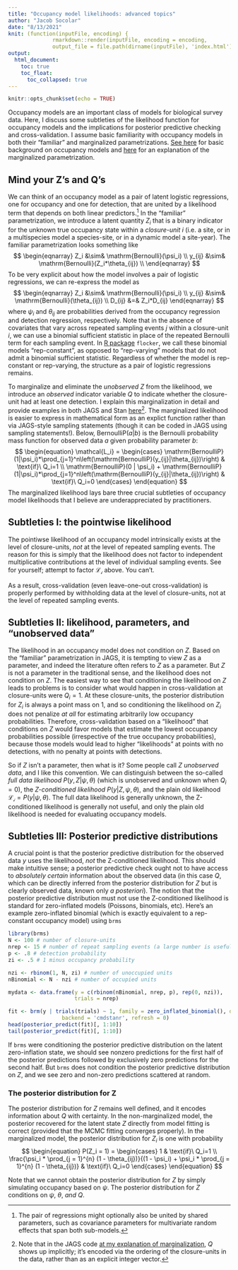 ```yaml
---
title: "Occupancy model likelihoods: advanced topics"
author: "Jacob Socolar"
date: "8/13/2021"
knit: (function(inputFile, encoding) { 
              rmarkdown::render(inputFile, encoding = encoding, 
              output_file = file.path(dirname(inputFile), 'index.html')) })
output: 
  html_document:
    toc: true
    toc_float:
      toc_collapsed: true
---
```


```r
knitr::opts_chunk$set(echo = TRUE)
```

Occupancy models are an important class of models for biological survey data. Here, I discuss some subtleties of the likelihood function for occupancy models and the implications for posterior predictive checking and cross-validation. I assume basic familiarity with occupancy models in both their "familiar" and marginalized parametrizations. [See here](https://jsocolar.github.io/closureOccupancy) for basic background on occupancy models and [here](https://jsocolar.github.io/marginalizedOccupancy) for an explanation of the marginalized parametrization.

## Mind your Z's and Q's
We can think of an occupancy model as a pair of latent logistic regressions, one for occupancy and one for detection, that are united by a likelihood term that depends on both linear predictors.[^1] In the "familiar" parametrization, we introduce a latent quantity $Z_i$ that is a binary indicator for the unknown true occupancy state within a *closure-unit* $i$ (i.e. a site, or in a multispecies model a species-site, or in a dynamic model a site-year). The familiar parametrization looks something like
$$
\begin{eqnarray}
Z_i &\sim& \mathrm{Bernoulli}(\psi_i) \\
y_{ij} &\sim& \mathrm{Bernoulli}(Z_i*\theta_{ij}) \\
\end{eqnarray}
$$
To be very explicit about how the model involves a pair of logistic regressions, we can re-express the model as
$$
\begin{eqnarray}
Z_i &\sim& \mathrm{Bernoulli}(\psi_i) \\
y_{ij} &\sim& \mathrm{Bernoulli}(\theta_{ij}) \\
D_{ij} &=& Z_i*D_{ij}
\end{eqnarray}
$$
where $\psi_i$ and $\theta_{ij}$ are probabilities derived from the occupancy regression and detection regression, respectively. Note that in the absence of covariates that vary across repeated sampling events $j$ within a closure-unit $i$, we can use a binomial sufficient statistic in place of the repeated Bernoulli term for each sampling event. In [R package](https://github.com/jsocolar/flocker) `flocker`, we call these binomial models "rep-constant", as opposed to "rep-varying" models that do not admit a binomial sufficient statistic. Regardless of whether the model is rep-constant or rep-varying, the structure as a pair of logistic regressions remains.

[^1]: The pair of regressions might optionally also be united by shared parameters, such as covariance parameters for multivariate random effects that span both sub-models.

To marginalize and eliminate the *unobserved* $Z$ from the likelihood, we introduce an *observed* indicator variable $Q$ to indicate whether the closure-unit had at least one detection. I explain this marginalization in detail and provide examples in both JAGS and Stan [here](https://jsocolar.github.io/marginalizedOccupancy)[^2]. The marginalized likelihood is easier to express in mathematical form as an explict function rather than via JAGS-style sampling statements (though it can be coded in JAGS using sampling statements!). Below, $\mathrm{BernoulliP}(a | b)$ is the Bernoulli probability mass function for observed data $a$ given probability parameter $b$:
$$
\begin{equation}
\mathcal{L_i} =
    \begin{cases}
      \mathrm{BernoulliP}(1|\psi_i)*\prod_{j=1}^n\left(\mathrm{BernoulliP}(y_{ij}|\theta_{ij})\right) & \text{if}\ Q_i=1 \\
      \mathrm{BernoulliP}(0 | \psi_i) + \mathrm{BernoulliP}(1|\psi_i)*\prod_{j=1}^n\left(\mathrm{BernoulliP}(y_{ij}|\theta_{ij})\right) & \text{if}\ Q_i=0
    \end{cases}
\end{equation}
$$
The marginalized likelihood lays bare three crucial subtleties of occupancy model likelihoods that I believe are underappreciated by practitioners.

[^2]: Note that in the JAGS code [at my explanation of marginalization](https://jsocolar.github.io/marginalizedOccupancy), $Q$ shows up implicitly; it's encoded via the ordering of the closure-units in the data, rather than as an explicit integer vector.

## Subtleties I: the pointwise likelihood
The pointiwse likelihood of an occupancy model intrinsically exists at the level of closure-units, *not* at the level of repeated sampling events. The reason for this is simply that the likelihood does not factor to independent multiplicative contributions at the level of individual sampling events. See for yourself; attempt to factor $\mathcal{L_i}$ above.  You can't.

As a result, cross-validation (even leave-one-out cross-validation) is properly performed by withholding data at the level of closure-units, not at the level of repeated sampling events. 

## Subtleties II: likelihood, parameters, and "unobserved data"
The likelihood in an occupancy model does not condition on $Z$. Based on the "familiar" parametrization in JAGS, it is tempting to view $Z$ as a parameter, and indeed the literature often refers to $Z$ as a parameter. But $Z$ is not a parameter in the traditional sense, and the likelihood does not condition on $Z$. The easiest way to see that conditioning the likelihood on $Z$ leads to problems is to consider what would happen in cross-validation at closure-units were $Q_i=1$. At these closure-units, the posterior distribution for $Z_i$ is always a point mass on 1, and so conditioning the likelihood on $Z_i$ does not penalize *at all* for estimating arbitrarily low occupancy probabilities. Therefore, cross-validation based on a "likelihood" that conditions on $Z$ would favor models that estimate the lowest occupancy probabilities possible (irrespective of the true occupancy probabilities), because those models would lead to higher "likelihoods" at points with no detections, with no penalty at points with detections.

So if $Z$ isn't a parameter, then what is it? Some people call $Z$ *unobserved data*, and I like this convention. We can distinguish between the so-called *full data likelihood* $P(y, Z | \psi, \theta)$ (which is unobserved and unknown when $Q_i=0$), the *Z-conditioned likelihood* $P(y|Z,\psi,\theta)$, and the plain old likelihood $\mathcal{L_i} = P(y | \psi, \theta)$. The full data likelihood is generally unknown, the Z-conditioned likelihood is generally not useful, and only the plain old likelihood is needed for evaluating occupancy models.

## Subtleties III: Posterior predictive distributions
A crucial point is that the posterior predictive distribution for the observed data $y$ uses the likelihood, *not* the Z-conditioned likelihood. This should make intuitive sense; a posterior predictive check ought not to have access to *absolutely certain* information about the observed data (in this case $Q$, which can be directly inferred from the posterior distribution for $Z$ but is clearly observed data, known only *a posteriori*). The notion that the posterior predictive distribution must not use the Z-conditioned likelihood is standard for zero-inflated models (Poissons, binomials, etc).  Here's an example zero-inflated binomial (which is exactly equivalent to a rep-constant occupancy model) using `brms`
```r
library(brms)
N <- 100 # number of closure-units
nrep <- 15 # number of repeat sampling events (a large number is useful for illustration)
p <- .8 # detection probability
zi <- .5 # 1 minus occupancy probability

nzi <- rbinom(1, N, zi) # number of unoccupied units
nBinomial <- N - nzi # number of occupied units

mydata <- data.frame(y = c(rbinom(nBinomial, nrep, p), rep(0, nzi)),
                     trials = nrep)

fit <- brm(y | trials(trials) ~ 1, family = zero_inflated_binomial(), data = mydata,
                 backend = 'cmdstanr', refresh = 0)
head(posterior_predict(fit)[, 1:10])
tail(posterior_predict(fit)[, 1:10])
```
If `brms` were conditioning the posterior predictive distribution on the latent zero-inflation state, we should see nonzero predictions for the first half of the posterior predictions followed by exclusively zero predictions for the second half. But `brms` does not condition the posterior predictive distribution on $Z$, and we see zero and non-zero predictions scattered at random.

### The posterior distribution for Z
The posterior distribution for $Z$ remains well defined, and it encodes information about $Q$ with certainty. In the non-marginalized model, the posterior recovered for the latent state $Z$ directly from model fitting is correct (provided that the MCMC fitting converges properly). In the marginalized model, the posterior distribution for $Z_i$ is one with probability 
$$
\begin{equation}
P(Z_i = 1) =
    \begin{cases}
      1 & \text{if}\ Q_i=1 \\
      \frac{\psi_i * \prod_{j = 1}^{n} (1 - \theta_{ij})}{(1 - \psi_i) + \psi_i * \prod_{j = 1}^{n} (1 - \theta_{ij})} & \text{if}\ Q_i=0
    \end{cases}
\end{equation}
$$

Note that we cannot obtain the posterior distribution for $Z$ by simply simulating occupancy based on $\psi$. The posterior distribution for $Z$ conditions on $\psi$, $\theta$, *and* $Q$.


